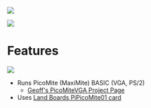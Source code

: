 <a href="https://www.tindie.com/products/26931/"><img src="http://land-boards.com/blwiki/images/5/51/Tindie-mediums.png"></img></a>

<img src="http://land-boards.com/blwiki/images/b/b4/PiPicoMite01_P18182_720px.jpg"></img>

= Features =

<img src="http://land-boards.com/blwiki/images/7/73/PicoMite_Proto_P18159_720px.jpg"></img>

* Runs PicoMite (MaxiMite) BASIC (VGA, PS/2)
** [https://geoffg.net/picomitevga.html Geoff's PicoMiteVGA Project Page]
* Uses [http://land-boards.com/blwiki/index.php?title=PiPicoMite01 Land Boards PiPicoMite01 card]
